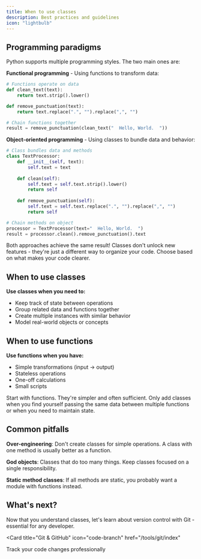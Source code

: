 ```yaml
---
title: When to use classes
description: Best practices and guidelines
icon: "lightbulb"
---
```


## Programming paradigms

Python supports multiple programming styles. The two main ones are:

**Functional programming** - Using functions to transform data:
```python
# Functions operate on data
def clean_text(text):
    return text.strip().lower()

def remove_punctuation(text):
    return text.replace(".", "").replace(",", "")

# Chain functions together
result = remove_punctuation(clean_text("  Hello, World.  "))
```

**Object-oriented programming** - Using classes to bundle data and behavior:
```python
# Class bundles data and methods
class TextProcessor:
    def __init__(self, text):
        self.text = text
    
    def clean(self):
        self.text = self.text.strip().lower()
        return self
    
    def remove_punctuation(self):
        self.text = self.text.replace(".", "").replace(",", "")
        return self

# Chain methods on object
processor = TextProcessor(text="  Hello, World.  ")
result = processor.clean().remove_punctuation().text
```

<Note>
  Both approaches achieve the same result! Classes don't unlock new features - they're just a different way to organize your code. Choose based on what makes your code clearer.
</Note>

## When to use classes

**Use classes when you need to:**
- Keep track of state between operations
- Group related data and functions together
- Create multiple instances with similar behavior
- Model real-world objects or concepts

## When to use functions

**Use functions when you have:**
- Simple transformations (input → output)
- Stateless operations
- One-off calculations
- Small scripts

<Tip>
  Start with functions. They're simpler and often sufficient. Only add classes when you find yourself passing the same data between multiple functions or when you need to maintain state.
</Tip>

## Common pitfalls

**Over-engineering**: Don't create classes for simple operations. A class with one method is usually better as a function.

**God objects**: Classes that do too many things. Keep classes focused on a single responsibility.

**Static method classes**: If all methods are static, you probably want a module with functions instead.

## What's next?

Now that you understand classes, let's learn about version control with Git - essential for any developer.

<Card
  title="Git & GitHub"
  icon="code-branch"
  href="/tools/git/index"
>
  Track your code changes professionally
</Card>